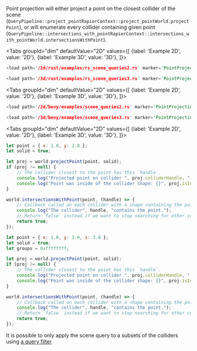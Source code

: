 

Point projection will either project a point on the closest collider of the scene (<rapier>`QueryPipeline::project_point`</rapier><bevy>`RapierContext::project_point`</bevy><js>`World.projectPoint`</js>),
or will enumerate every collider containing given point (<rapier>`QueryPipeline::intersections_with_point`</rapier><bevy>`RapierContext::intersections_with_point`</bevy><js>`World.intersectionsWithPoint`</js>).

<rapier>

<Tabs
    groupId="dim"
    defaultValue="2D"
    values={[
        {label: 'Example 2D', value: '2D'},
        {label: 'Example 3D', value: '3D'},
    ]}>
<TabItem value="2D">

```rust
<load path='/2d/rust/examples/rs_scene_queries2.rs' marker='PointProjection' />
```

</TabItem>
<TabItem value="3D">

```rust
<load path='/3d/rust/examples/rs_scene_queries3.rs' marker='PointProjection' />
```

</TabItem>
</Tabs>

</rapier>
<bevy>

<Tabs
groupId="dim"
defaultValue="2D"
values={[
{label: 'Example 2D', value: '2D'},
{label: 'Example 3D', value: '3D'},
]}>
<TabItem value="2D">

```rust
<load path='/2d/bevy/examples/scene_queries2.rs' marker='PointProjection' />
```

</TabItem>
<TabItem value="3D">

```rust
<load path='/3d/bevy/examples/scene_queries3.rs' marker='PointProjection' />
```

</TabItem>
</Tabs>

</bevy>
<js>

<Tabs
groupId="dim"
defaultValue="2D"
values={[
{label: 'Example 2D', value: '2D'},
{label: 'Example 3D', value: '3D'},
]}>
<TabItem value="2D">

```js
let point = { x: 1.0, y: 2.0 };
let solid = true;

let proj = world.projectPoint(point, solid);
if (proj != null) {
    // The collider closest to the point has this `handle`.
    console.log("Projected point on collider ", proj.colliderHandle, ". Point projection: ", proj.point);
    console.log("Point was inside of the collider shape: {}", proj.isInside);
}

world.intersectionsWithPoint(point, (handle) => {
    // Callback called on each collider with a shape containing the point.
    console.log("The collider", handle, "contains the point.");
    // Return `false` instead if we want to stop searching for other colliders containing this point.
    return true;
});
```

</TabItem>
<TabItem value="3D">

```js
let point = { x: 1.0, y: 2.0, z: 3.0 };
let solid = true;
let groups = 0xffffffff;

let proj = world.projectPoint(point, solid);
if (proj != null) {
    // The collider closest to the point has this `handle`.
    console.log("Projected point on collider ", proj.colliderHandle, ". Point projection: ", proj.point);
    console.log("Point was inside of the collider shape: {}", proj.isInside);
}

world.intersectionsWithPoint(point, (handle) => {
    // Callback called on each collider with a shape containing the point.
    console.log("The collider", handle, "contains the point.");
    // Return `false` instead if we want to stop searching for other colliders containing this point.
    return true;
});
```

</TabItem>
</Tabs>

</js>

It is possible to only apply the scene query to a subsets of the colliders using [a query filter](#query-filters)
